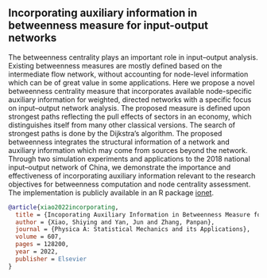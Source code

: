 ## Incorporating auxiliary information in betweenness measure for input-output networks

The betweenness centrality plays an important role in input--output analysis. Existing betweenness measures are mostly defined based on the intermediate flow network, without accounting for node-level information which can be of great value in some applications. Here we propose a novel betweenness centrality measure that incorporates available node-specific auxiliary information for weighted, directed networks with a specific focus on input--output network analysis. The proposed measure is defined upon strongest paths reflecting the pull effects of sectors in an economy, which distinguishes itself from many other classical versions. The search of strongest paths is done by the Dijkstra's algorithm. The proposed betweenness integrates the structural information of a network and auxiliary information which may come from sources beyond the network. Through two simulation experiments and applications to the 2018 national input--output network of China, we demonstrate the importance and effectiveness of incorporating auxiliary information relevant to the research objectives for betweenness computation and node centrality assessment. The implementation is publicly available in an R package [ionet](https://github.com/Carol-seven/ionet).

``` bib
@article{xiao2022incorporating,
  title = {Incoporating Auxiliary Information in Betweenness Measure for Input-Output Networks},
  author = {Xiao, Shiying and Yan, Jun and Zhang, Panpan},
  journal = {Physica A: Statistical Mechanics and its Applications},
  volume = 607,
  pages = 128200,
  year = 2022,
  publisher = Elsevier
}
```
